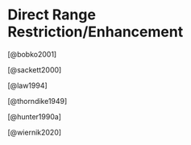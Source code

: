 # Direct Range Restriction/Enhancement

[@bobko2001]

[@sackett2000]

[@law1994]

[@thorndike1949]

[@hunter1990a]

[@wiernik2020]
